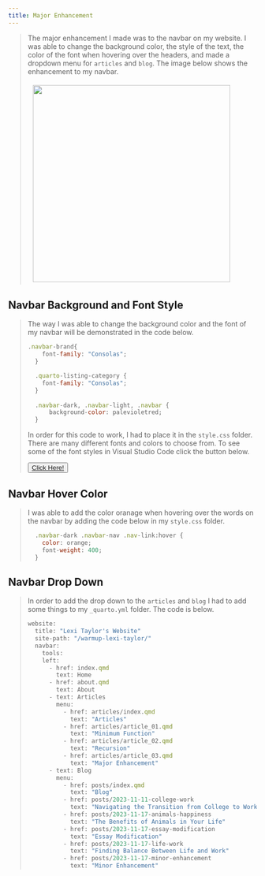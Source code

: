 ```yaml
---
title: Major Enhancement
---
```


<blockquote>
The major enhancement I made was to the navbar on my website. I was able to change the background color, the style of the text, the color of the font when hovering over the headers, and made a dropdown menu for `articles` and `blog`. The image below shows the enhancement to my navbar. 


<img src="/images/major.jpg" style="float: middle; margin: 5px 20px 5px 10px;" width = 400>

</blockquote>


## Navbar Background and Font Style
<blockquote>
The way I was able to change the background color and the font of my navbar will be demonstrated in the code below. 

```.js
.navbar-brand{
    font-family: "Consolas";
  }

  .quarto-listing-category {
    font-family: "Consolas";
  }
  
  .navbar-dark, .navbar-light, .navbar {
      background-color: palevioletred;
  }
```
In order for this code to work, I had to place it in the `style.css` folder. There are many different fonts and colors to choose from. To see some of the font styles in Visual Studio Code click the button below.
```{=html}
<button type="button" class="btn btn-primary">
    <a href="https://stackoverflow.com/questions/29960057/which-font-is-used-in-visual-studio-code-editor-and-how-to-change-fonts">
      Click Here!
    </a>
</button>
```
</blockquote>

## Navbar Hover Color
<blockquote>
I was able to add the color oranage when hovering over the words on the navbar by adding the code below in my `style.css` folder.

```.js
  .navbar-dark .navbar-nav .nav-link:hover {
    color: orange;
    font-weight: 400;
  }
```
</blockquote>

## Navbar Drop Down
<blockquote>
In order to add the drop down to the `articles` and `blog` I had to add some things to my `_quarto.yml` folder. The code is below. 

```.js
website:
  title: "Lexi Taylor's Website"
  site-path: "/warmup-lexi-taylor/"
  navbar:
    tools:
    left:
      - href: index.qmd
        text: Home
      - href: about.qmd
        text: About
      - text: Articles
        menu:
          - href: articles/index.qmd
            text: "Articles" 
          - href: articles/article_01.qmd
            text: "Minimum Function"
          - href: articles/article_02.qmd
            text: "Recursion" 
          - href: articles/article_03.qmd
            text: "Major Enhancement"
      - text: Blog
        menu:
          - href: posts/index.qmd
            text: "Blog" 
          - href: posts/2023-11-11-college-work
            text: "Navigating the Transition from College to Work"
          - href: posts/2023-11-17-animals-happiness
            text: "The Benefits of Animals in Your Life" 
          - href: posts/2023-11-17-essay-modification
            text: "Essay Modification"
          - href: posts/2023-11-17-life-work
            text: "Finding Balance Between Life and Work"
          - href: posts/2023-11-17-minor-enhancement
            text: "Minor Enhancement"
```
</blockquote>


